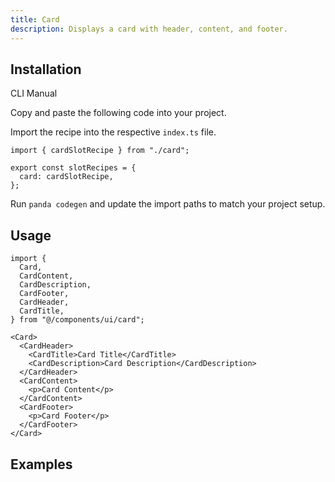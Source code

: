 ```yaml
---
title: Card
description: Displays a card with header, content, and footer.
---
```


<ComponentPreview name="card-demo" />

## Installation

<InstallationTabs>

<TabsList>
  <TabsTrigger value="cli">CLI</TabsTrigger>
  <TabsTrigger value="manual">Manual</TabsTrigger>
</TabsList>

<TabsContent value="cli">

<PackageRunner command="nore-ui@latest add card" />

</TabsContent>

<TabsContent value="manual">

<Steps>

<Step>Copy and paste the following code into your project.</Step>

<ComponentSource name="card.ts" type="slot-recipe" />

<ComponentSource name="card.tsx" type="component" />

<Step>Import the recipe into the respective `index.ts` file.</Step>

```tsx
import { cardSlotRecipe } from "./card";

export const slotRecipes = {
  card: cardSlotRecipe,
};
```

<Step>Run `panda codegen` and update the import paths to match your project setup.</Step>

</Steps>

</TabsContent>

</InstallationTabs>

## Usage

```tsx
import {
  Card,
  CardContent,
  CardDescription,
  CardFooter,
  CardHeader,
  CardTitle,
} from "@/components/ui/card";
```

```tsx
<Card>
  <CardHeader>
    <CardTitle>Card Title</CardTitle>
    <CardDescription>Card Description</CardDescription>
  </CardHeader>
  <CardContent>
    <p>Card Content</p>
  </CardContent>
  <CardFooter>
    <p>Card Footer</p>
  </CardFooter>
</Card>
```

## Examples

<ComponentPreview name="card-notification" />
